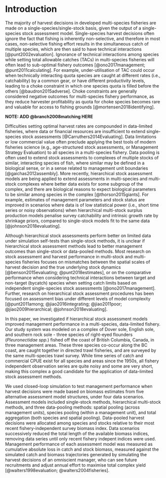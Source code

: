 # Introduction


The majority of harvest decisions in developed multi-species 
fisheries are made on a single-species/single-stock basis,
given the output of a single-species stock assessment model. 
Single-species harvest decisions often ignore the fact
that fishing is inherently non-selective, and therefore
in most cases, non-selective fishing effort results in 
the simultaneous catch of multiple species, which are 
then said to have technical interactions [@punt2002evaluation].
Ignorance of technical interactions among species while 
setting total allowable catches (TACs) in multi-species 
fisheries will often lead to sub-optimal fishery outcomes 
[@ono2017management; @punt2011calculating]. For example, 
under-utilisation of TAC could occur when technically 
interacting quota species are caught at different rates 
(i.e., catchability) by a common gear, or have different 
productivity levels, leading to a choke constraint in 
which one species quota is filled before the others 
[@baudron2015adverse]. Choke constraints are 
generally considered negative outcomes for 
multi-species fishery performance, as they reduce 
harvester profitability as quota for choke species 
becomes rare and valuable for access to fishing grounds
[@mortensen2018identifying].

**NOTE: ADD @branch2008matching HERE**

Difficulties setting optimal harvest rates are 
compounded in data-limited fisheries, where data or
financial resources are insufficient to extend 
single-species stock assessments [@Carruthers2014Evaluating]. 
Data limitations or low commercial value often preclude 
applying the best tools of modern fisheries science (e.g., 
age-structured stock assessments, or Management Strategy 
Evaluation) to all species in a multi-species
fishery. Data pooling is often used to extend stock assessments to 
complexes of multiple stocks of similar, interacting species
of fish, where similar may be defined in a biological
sense, or in a sense related to management unit 
boundaries [@gaichas2012assembly]. More recently, hierarchical stock 
assessment models are being applied to extend assessments 
in multi-species and multi-stock complexes where better data exists 
for some subgroup of the complex, and there are biological reasons 
to expect biological parameters to be similar among species in
the complex [@thorson2015giants]. For example, 
estimates of management parameters and stock status are improved in 
scenarios where data is of low statistical power (i.e., short 
time series or noisy observations) when hierarchical multi-stock 
surplus production models penalise survey catchability and intrinsic
growth rate by shrinkage priors, compared to single-stock
models fit to the same data [@johnson2018evaluating].

Although hierarchical stock assessments perform better 
on limited data under simulation self-tests than single-stock 
methods, it is unclear if hierarchical stock assessment
methods lead to better management outcomes than single-stock
or data-pooled methods. Most research on stock assessment
and harvest performance in multi-stock and multi-species 
fisheries focuses on mismatches between the spatial 
scales of harvest decision and the true underlying stock
dynamics [@benson2015evaluating; @punt2018estimates], or on the 
comparative performance when considering technical interactions 
between target and non-target (bycatch) species when setting 
catch limits based on independent single-species stock 
assessments [@ono2017management]. Further, research on 
hierarchical stock assessment procedures has been focused 
on assessment bias under different levels of model 
complexity [@punt2011among; @jiao2016integrating;
@jiao2011poor; @jiao2009hierarchical; @johnson2018evaluating].

In this paper, we investigated if hierarchical 
stock assessment models improved management performance
in a multi-species, data-limited fishery. Our study system 
was modeled on a complex of Dover sole, English sole, and 
southern rock sole - three species of right-eyed flounders 
(*Pleuronectidae spp.*) fished off the coast of British 
Columbia, Canada, in three management areas. These three 
species co-occur along the BC coast, are caught together in 
directed trawl fisheries, and are surveyed by the same 
multi-species trawl survey. While time series of catch 
and commercial CPUE exist for all species and areas since 
the 1950s, all fishery independent observation series are 
quite noisy and some are very short, making this complex 
a good candidate for the application of data-limited 
stock assessment methods.

We used closed-loop simulation to test management
performance when harvest decisions were made based 
on biomass estimates from five alternative assessment model 
structures, under four data scenarios. Assessment models 
included single-stock methods, hierarchical multi-stock 
methods, and three data-pooling methods: spatial 
pooling (across management units), species 
pooling (within a management unit), and total 
aggregation (both species and spatial pooling). 
Data-pooled harvest decisions were allocated among 
species and stocks relative to their most recent 
fishery-independent survey biomass index. Data scenarios
successively reduced the total length of the available
biomass indices, removing data series until only 
recent fishery indepent indices were used. Management 
performance of each assessment model was measured as 
cumulative absolute loss in catch and stock biomass, 
measured against the simulated catch and biomass 
trajectories generated by simulating the harvest
decisions of an omniscient manager, who can see 
future recruitments and adjust annual effort to 
maximise total complex yield [@walters1998evaluation; 
@walters2004fisheries].

<!-- 
  From old abstract:
    Single-species assessment methods, at best, 
    only implicitly include multi-species interactions through natural mortality and 
    recruitment process errors, which are not suitable for capturing technical interactions 
    between multiple species and fishing gear. Ignorance of technical interactions when 
    setting TACs will often lead to sub-optimal fishery outcomes, such as under-utilised TACs from choke
    effects in output-controlled fisheries. In turn, these sub-optimal outcomes may
    degrade the information linkage between stock-status and management decisions
    by lowering the statistical power of catch data, reducing the efficacy
    of stock assessment models. These issues are further compounded in situations where 
    data or management resources are limited, exemplified by short time-series of 
    fishery independent observations or limited biologica data, or the 
    structure of the management decision is mismatched to the spatial structure of the system, 
    exemplified by aggregating multiple spatial stocks or species into one management unit. In
    those situations, assessments will usually estimate an average productivity for the 
    complex, leading to underfishing for some members, and overfishing for others.
    In this paper, we simulate a spatially structured, multi-species flatfish fishery, and
    test the performance of multiple management procedures that are based on assessment methods 
    often used to deal with data limitations in multi-species fisheries, including 
    data-pooling across spatial strata or across multiple species. Procedure performance
    is measured as absolute loss in catch and biomass compared to the outcome 
    of omniscient manager simulations where the objective was to maximise
    complex yield. To include technical interactions in our management system,
    we defined harvest control rules that used the optimal equilibrum fishing effort 
    derived from the omniscient manager simulations. We found that the performance
    of a management procedure relative to omniscient management was largely
    dependent on whether the most catchable (or choke) species in each 
    area had TACs set to an optimal level. If the choke species has the 
    'optimal' TAC, and the other species in the complex had TACs that 
    would overfish, then the entire complex would be managed closer to 
    the levels of the omniscient manager. If the choke species TAC was 
    set too high, then the outcomes would be to generally overfish the
    complex, and similarly, if the choke species TAC was set too low
    then TACs would be left underfished for the complex.
 -->



<!-- Single-species management often ignores the fact that fishing is inherently non-selective,
and therefore in most cases, fishing effort results in the
simultaneous catch of multiple species, which are said to 
have technical interactions [@punt2002evaluation]. Management decisions, 
such as setting total allowable catches (TACs), are often made for
a given species based on the output of species specific
stock assessments, if they even exist. Those single-species 
assessments, at best, are only able to implicity include 
multi-species ecological interactions in the form of 
natural mortality rates and recruitment process errors 
[@albertsen2017connecting], but are completely unable 
to explicitly capture technical interactions.  -->

<!-- Ignorance of technical interactions among species 
while setting TACs in multi-species fisheries will often 
lead to sub-optimal fishery outcomes [@ono2017management;
@punt2002evaluation]. For example, under-utilisation of TAC 
could occur when multiple technically interacting quota species 
are caught with very different gear availability (catchability), 
leading to one species quota being filled faster than the others 
and creating a choke point in the management system 
[@baudron2015adverse]. In turn, the under-utilised TACs may 
create uninformative catch data, which can degrade stock assessment 
performance over successive fishing seasons, and may 
create a reinforcing feedback loop that will lead to 
reduced data quality in the long term. If unarrested, 
data quality reducing feedback loops could weaken the 
information linkage required to take management 
actions commensurate with stock status. -->

<!-- Difficulties linking management decisions to stock 
status are compounded when data or management resources 
are limited [@Carruthers2014Evaluating].
Data limitations or low commercial value often preclude 
extending the best management practices (e.g., 
Management Strategy Evaluation) to all species in a multi-species
fishery. Data pooling is often used to extend stock assessments to 
complexes of multiple stocks of similar, interacting species
of fish, where similar may be defined in a biological
sense, or in a sense more related to overlapping management unit 
boundaries [@gaichas2012assembly]. More recently, hierarchical stock 
assessment models are being applied to extend assessments 
in multi-species and multi-stock complexes where better data exists 
for some subgroup of the complex, and there are biological reasons 
to expect biological parameters to be similar among species in
the complex [@thorson2015giants]. For example, 
estimates of management parameters and stock status are improved in 
scenarios where data is of low statistical power (i.e., short 
time series or noisy observations) when hierarchical multi-stock 
surplus production models penalise survey catchability and intrinsic
growth rate by shrinkage priors, compared to single-stock
models fit to the same data [@johnson2018evaluating]. -->




<!-- In this paper, we simulated a spatially structured, 
multi-species flatfish fishery, and tested the performance 
of multiple management procedures that were based on assessment 
methods that are often used to deal with data limitations in 
multi-species fisheries. We conditioned our simulated fishery 
on the complex of Dover, English, and Rock soles in British Columbia, 
Canada [*Pleuronectidae spp*]. These three species 
co-occur along the BC coast, are caught 
together in directed trawl fisheries, and are surveyed by 
the same multi-species trawl survey. While time series
of catch and commercial CPUE exist for all species and 
areas since the 1950s, all fishery independent observation 
series are quite noisy and some are very short, making this 
complex a good candidate for the application of data-limited 
stock assessment methods. We tested both single-stock and 
hierarchical multi-stock surplus production assessment models 
[@johnson2018evaluating], with skewed yield curves to match 
simulated age-structured populations based on on the 
JABBA-Select model [@winker2018jabba; @winker2020jabba]. 
We also tested data aggregation methods, including across spatial 
strata (coastwide models), across multiple species within a 
stratum (data-pooled), or total aggregation. Management procedure 
performance was measured as absolute or relative loss in catch and 
biomass compared to the outcome of simulations where an 
omniscient manager is maximising total system yield 
[@walters1998evaluation]. To include technical interactions 
in our simulated fishery system, we derived a commercial
catchability ratio between fishing effort and mortality
for each species/stock combination, and allowed future
fishing effort to increase until at least one TAC was fully
utilised, representing a fully integrated output 
control fishery with technical interactions, as in 
British Columbia's trawl fishery. Total allowable catches 
were set as constant removal rates based on either multi-species 
optimal harvest rates, derived from adding single-species 
yield curves with respect to effort [@mueter2006using; 
@punt2020multispecies], or traditional single-species 
optimal harvest rates derived from the operating model 
yield curves.  -->





